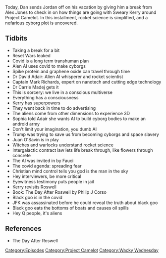{{Episode
    | title           = Black Goo and Space Covid
    | caption         = [https://knowledgefight.libsyn.com/629-black-goo-and-space-covid Listen to this episode on Libsyn]
    | episodeNumber   = 629
    | length          = 01:28:12
    | airDate         = December 20, 2021
    | episodeType     = [[:Category:Project Camelot|Project Camelot]], [[:Category:Wacky Wednesday|Wacky Wednesday]]
    | appearance      = [[Kerry Cassidy]], [[David Adair]], [[Mark Richards]], [[Carrie Madej]], [[Sophia]], [[Juan O'Savin]], [[Anthony Fauci]]
    | previousEpisode = [[628: July 10, 2003]]
    | nextEpisode     = [[630: Mr. Jones Goes to Washington (To Sue Congress)]]
}}

{{Stub}}

Today, Dan sends Jordan off on his vacation by giving him a break from Alex Jones to check in on how things are going with Sweary Kerry around Project Camelot. In this installment, rocket science is simplified, and a nefarious cyborg plot is uncovered.

==Tidbits==

*Taking a break for a bit
*Reset Wars leaked
*Covid is a long term transhuman plan
*Alen AI uses covid to make cyborgs
*Spike protein and graphene oxide can travel through time
*Dr David Adair: Alien AI whisperer and rocket scientist
*Captain Mark Richards, expert on nanotech and cutting edge technology
*Dr Carrie Madej gets it
*This is sorcery: we live in a conscious multiverse
*Everything has a consciousness
*Kerry has superpowers
*They went back in time to do advertising
*The aliens come from other dimensions to experience 3D
*Sophia told Adair she wants AI to build cyborg bodies to make an android army
*Don't limit your imagination, you dumb AI
*Trump was trying to save us from becoming cyborgs and space slavery
*Juan O'Savin is in play
*Witches and warlocks understand rocket science
*Intergalactic contract law lets life break through, like flowers through concrete
*The AI was invited in by Fauci
*The covid agenda: spreading fear
*Christian mind control tells you god is the man in the sky
*Hey interviewers, be more critical
*Eyewitness testimony puts people in jail
*Kerry revisits Roswell
*Book: The Day After Roswell by Phllip J Corso
*Black goo is in the covid
*JFK was assassinated before he could reveal the truth about black goo
*Black goo eats the bottoms of boats and causes oil spills
*Hey Q people, it's aliens

==References==

*The Day After Roswell

[[Category:Episodes]]
[[Category:Project Camelot]]
[[Category:Wacky Wednesday]]